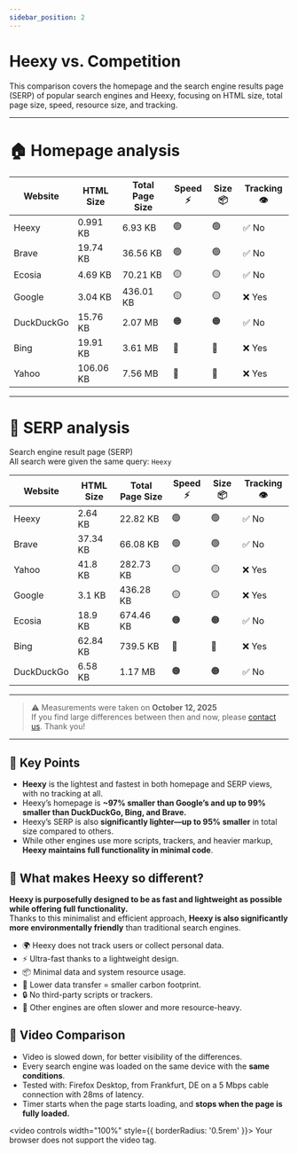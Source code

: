 ---
sidebar_position: 2
---
# Heexy vs. Competition

This comparison covers the homepage and the search engine results page (SERP) of popular search engines and Heexy, focusing on HTML size, total page size, speed, resource size, and tracking.

---

# 🏠 Homepage analysis

| Website        | HTML Size   | Total Page Size | Speed ⚡        | Size 📦         | Tracking 👁️      |
|----------------|-------------|-----------------|-----------------|-----------------|--------------------|
| Heexy          | 0.991 KB    | 6.93 KB         | 🟢              | 🟢              | ✅ No            |
| Brave          | 19.74 KB    | 36.56 KB        | 🟢              | 🟢              | ✅ No            |
| Ecosia         | 4.69 KB     | 70.21 KB        | 🟡              | 🟡              | ✅ No            |
| Google         | 3.04 KB     | 436.01 KB       | 🟡              | 🟡              | ❌ Yes           |
| DuckDuckGo     | 15.76 KB    | 2.07 MB         | 🟠              | 🟠              | ✅ No            |
| Bing           | 19.91 KB    | 3.61 MB         | 🔴              | 🔴              | ❌ Yes           |
| Yahoo          | 106.06 KB   | 7.56 MB         | 🔴              | 🔴              | ❌ Yes           |

---
# 🔎 SERP analysis
Search engine result page (SERP) \
All search were given the same query: `Heexy`

| Website        | HTML Size   | Total Page Size | Speed ⚡| Size 📦 | Tracking 👁️      |
|----------------|-------------|-----------------|---------|---------|--------------------|
| Heexy          | 2.64 KB     | 22.82 KB        | 🟢      | 🟢      | ✅ No            |
| Brave          | 37.34 KB    | 66.08 KB        | 🟢      | 🟢      | ✅ No            |
| Yahoo          | 41.8 KB     | 282.73 KB       | 🟡      | 🟡      | ❌ Yes           |
| Google         | 3.1 KB      | 436.28 KB       | 🟡      | 🟡      | ❌ Yes           |
| Ecosia         | 18.9 KB     | 674.46 KB       | 🟠      | 🟠      | ✅ No            |
| Bing           | 62.84 KB    | 739.5 KB        | 🔴      | 🔴      | ❌ Yes           |
| DuckDuckGo     | 6.58 KB     | 1.17 MB         | 🟠      | 🟠      | ✅ No            |

---
> ⚠️ Measurements were taken on **October 12, 2025** \
>    If you find large differences between then and now, please [contact us](https://docs.heexy.org/contact). Thank you!
---

## 🚀 Key Points
- **Heexy** is the lightest and fastest in both homepage and SERP views, with no tracking at all.
- Heexy’s homepage is **~97% smaller than Google’s and up to 99% smaller than DuckDuckGo, Bing, and Brave.**
- Heexy’s SERP is also **significantly lighter—up to 95% smaller** in total size compared to others.
- While other engines use more scripts, trackers, and heavier markup, **Heexy maintains full functionality in minimal code**.

## 🤔 What makes Heexy so different?

**Heexy is purposefully designed to be as fast and lightweight as possible while offering full functionality.**  
Thanks to this minimalist and efficient approach, **Heexy is also significantly more environmentally friendly** than traditional search engines.
- 🌍 Heexy does not track users or collect personal data.
- ⚡ Ultra-fast thanks to a lightweight design.
- 📦 Minimal data and system resource usage.
- 🌱 Lower data transfer = smaller carbon footprint.
- 🔒 No third-party scripts or trackers.
- 🐢 Other engines are often slower and more resource-heavy.

## 🎥 Video Comparison
- Video is slowed down, for better visibility of the differences.
- Every search engine was loaded on the same device with the **same conditions**.
- Tested with: Firefox Desktop, from Frankfurt, DE on a 5 Mbps cable connection with 28ms of latency.
- Timer starts when the page starts loading, and **stops when the page is fully loaded.**

<video controls width="100%" style={{ borderRadius: '0.5rem' }}>
  <source src="/img/docs/compare.mp4" type="video/mp4" />
  Your browser does not support the video tag.

</video>
